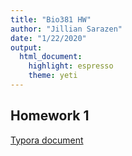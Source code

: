 ```yaml
---
title: "Bio381 HW"
author: "Jillian Sarazen"
date: "1/22/2020"
output: 
  html_document: 
    highlight: espresso
    theme: yeti
---
```



## Homework 1
[Typora document](TyporaHW1.html)

